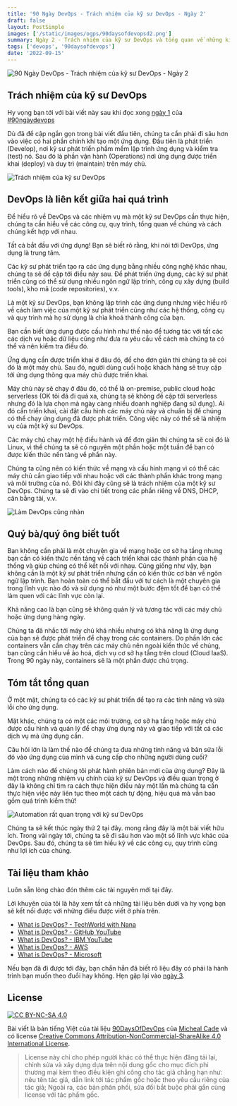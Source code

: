 ```yaml
---
title: '90 Ngày DevOps - Trách nhiệm của kỹ sư DevOps - Ngày 2'
draft: false
layout: PostSimple
images: ['/static/images/ogps/90daysofdevopsd2.png']
summary: Ngày 2 - Trách nhiệm của kỹ sư DevOps và tổng quan về những kiến thức/kỹ năng cần có để trở thành một kỹ sư DevOps tốt
tags: ['devops', '90daysofdevops']
date: '2022-09-15'
---
```


![90 Ngày DevOps - Trách nhiệm của kỹ sư DevOps - Ngày 2](/static/images/ogps/90daysofdevopsd2.png)

<TOCInline toc={props.toc} asDisclosure />

## Trách nhiệm của kỹ sư DevOps

Hy vọng bạn tới với bài viết này sau khi đọc xong [ngày 1](/blog/90-ngay-devops/ngay-1) của [#90ngàydevops](/tags/90daysofdevops)

Dù đã đề cập ngắn gọn trong bài viết đầu tiên, chúng ta cần phải đi sâu hơn vào việc có hai phần chính khi tạo một ứng dụng. Đầu tiên là phát triển (Develop), nơi kỹ sư phát triển phầm mềm lập trình ứng dụng và kiểm tra (test) nó. Sau đó là phần vận hành (Operations) nơi ứng dụng được triển khai (deploy) và duy trì (maintain) trên máy chủ.

![Trách nhiệm của kỹ sư DevOps](/static/images/assets/devops-meme1.png)

## DevOps là liên kết giữa hai quá trình

Để hiểu rõ về DevOps và các nhiệm vụ mà một kỹ sư DevOps cần thực hiện, chúng ta cần hiểu về các công cụ, quy trình, tổng quan về chúng và cách chúng kết hợp với nhau.

Tất cả bắt đầu với ứng dụng! Bạn sẽ biết rõ rằng, khi nói tới DevOps, ứng dụng là trung tâm.

Các kỹ sư phát triển tạo ra các ứng dụng bằng nhiều công nghệ khác nhau, chúng ta sẽ đề cập tới điều này sau. Để phát triển ứng dụng, các kỹ sư phát triển cũng có thể sử dụng nhiều ngôn ngữ lập trình, công cụ xây dựng (build tools), kho mã (code repositories), v.v.

Là một kỹ sư DevOps, bạn không lập trình các ứng dụng nhưng việc hiểu rõ về cách làm việc của một kỹ sư phát triển cũng như các hệ thống, công cụ và quy trình mà họ sử dụng là chìa khoá thành công của bạn.

Bạn cần biết ứng dụng được cấu hình như thế nào để tương tác với tất các các dịch vụ hoặc dữ liệu cũng như đưa ra yêu cầu về cách mà chúng ta có thể và nên kiểm tra điều đó.

Ứng dụng cần được triển khai ở đâu đó, để cho đơn giản thì chúng ta sẽ coi đó là một máy chủ. Sau đó, người dùng cuối hoặc khách hàng sẽ truy cập tới ứng dụng thông qua máy chủ được triển khai.

Máy chủ này sẽ chạy ở đâu đó, có thể là on-premise, public cloud hoặc serverless (OK tôi đã đi quá xa, chúng ta sẽ không đề cập tới serverless nhưng đó là lựa chọn mà ngày càng nhiều doanh nghiệp đang sử dụng). Ai đó cần triển khai, cài đặt cấu hình các máy chủ này và chuẩn bị để chúng có thể chạy ứng dụng đã được phát triển. Công việc này có thể sẽ là nhiệm vụ của một kỹ sư DevOps.

Các máy chủ chạy một hệ điều hành và để đơn giản thì chúng ta sẽ coi đó là Linux, vì thế chúng ta sẽ có nguyên một phần hoặc một tuần để bạn có được kiến thức nền tảng về phần này.

Chúng ta cũng nên có kiến thức về mạng và cấu hình mạng vì có thể các máy chủ cần giao tiếp với nhau hoặc với các thành phần khác trong mạng và môi trường của nó. Đôi khi đây cũng sẽ là trách nhiệm của một kỹ sư DevOps. Chúng ta sẽ đi vào chi tiết trong các phần riêng về DNS, DHCP, cân bằng tải, v.v.

![Làm DevOps cũng nhàn](/static/images/assets/devopscungnhan.png)

## Quý bà/quý ông biết tuốt

Bạn không cần phải là một chuyên gia về mạng hoặc cơ sở hạ tầng nhưng bạn cần có kiến thức nền tảng về cách triển khai các thành phần của hệ thống và giúp chúng có thể kết nối với nhau. Cũng giống như vậy, bạn không cần là một kỹ sư phát triển nhưng cần có kiến thức cơ bản về ngôn ngữ lập trình. Bạn hoàn toàn có thể bắt đầu với tư cách là một chuyên gia trong lĩnh vực nào đó và sử dụng nó như một bước đệm tốt để bạn có thể làm quen với các lĩnh vực còn lại.

Khả năng cao là bạn cũng sẽ không quản lý và tương tác với các máy chủ hoặc ứng dụng hàng ngày.

Chúng ta đã nhắc tới máy chủ khá nhiều nhưng có khả năng là ứng dụng của bạn sẽ được phát triển để chạy trong các containers. Do phần lớn các containers vẫn cần chạy trên các máy chủ nên ngoài kiến thức về chúng, bạn cũng cần hiểu về ảo hoá, dịch vụ cơ sở hạ tầng trên cloud (Cloud IaaS). Trong 90 ngày này, containers sẽ là một phần được chú trọng.

## Tóm tắt tổng quan

Ở một mặt, chúng ta có các kỹ sư phát triển để tạo ra các tính năng và sửa lỗi cho ứng dụng.

Mặt khác, chúng ta có một các môi trường, cơ sở hạ tầng hoặc máy chủ được cấu hình và quản lý để chạy ứng dụng này và giao tiếp với tất cả các dịch vụ mà ứng dụng cần.

Câu hỏi lớn là làm thế nào để chúng ta đưa những tính năng và bản sửa lỗi đó vào ứng dụng của mình và cung cấp cho những người dùng cuối?

Làm cách nào để chúng tôi phát hành phiên bản mới của ứng dụng? Đây là một trong những nhiệm vụ chính của kỹ sư DevOps và điều quan trọng ở đây là không chỉ tìm ra cách thực hiện điều này một lần mà chúng ta cần thực hiện việc này liên tục theo một cách tự động, hiệu quả mà vẫn bao gồm quá trình kiểm thử!

![Automation rất quan trọng với kỹ sư DevOps](/static/images/assets/devops-meme2.png)

Chúng ta sẽ kết thúc ngày thứ 2 tại đây. mong rằng đây là một bài viết hữu ích. Trong vài ngày tới, chúng ta sẽ đi sâu hơn vào một số lĩnh vực khác của DevOps. Sau đó, chúng ta sẽ tìm hiểu kỹ về các công cụ, quy trình cũng như lợi ích của chúng.

## Tài liệu tham khảo

Luôn sẵn lòng chào đón thêm các tài nguyên mới tại đây.

Lời khuyên của tôi là hãy xem tất cả những tài liệu bên dưới và hy vọng bạn sẽ kết nối được với những điều được viết ở phía trên.

- [What is DevOps? - TechWorld with Nana](https://www.youtube.com/watch?v=0yWAtQ6wYNM)
- [What is DevOps? - GitHub YouTube](https://www.youtube.com/watch?v=kBV8gPVZNEE)
- [What is DevOps? - IBM YouTube](https://www.youtube.com/watch?v=UbtB4sMaaNM)
- [What is DevOps? - AWS](https://aws.amazon.com/devops/what-is-devops/)
- [What is DevOps? - Microsoft](https://docs.microsoft.com/en-us/devops/what-is-devops)

Nếu bạn đã đi được tới đây, bạn chắn hẳn đã biết rõ liệu đây có phải là hành trình bạn muốn theo đuổi hay không. Hẹn gặp lại vào [ngày 3](/blog/90-ngay-devops/ngay-3).

## License

[![CC BY-NC-SA 4.0][cc-by-nc-sa-image]][cc-by-nc-sa]

Bài viết là bản tiếng Việt của tài liệu [90DaysOfDevOps](https://github.com/MichaelCade/90DaysOfDevOps/tree/main/Days) của [Micheal Cade](https://twitter.com/MichaelCade1) và có license [Creative Commons Attribution-NonCommercial-ShareAlike 4.0 International License][cc-by-nc-sa].

> License này chỉ cho phép người khác có thể thực hiện đăng tải lại, chỉnh sửa và xây dựng dựa trên nội dung gốc cho mục đích phi thương mại kèm theo điều kiện ghi công cho tác giả chẳng hạn như: nêu tên tác giả, dẫn link tới tác phẩm gốc hoặc theo yêu cầu riêng của tác giả;
> Ngoài ra, các bản phân phối, sửa đổi bắt buộc phải gắn cùng license với tác phẩm gốc.

[cc-by-nc-sa]: http://creativecommons.org/licenses/by-nc-sa/4.0/
[cc-by-nc-sa-image]: https://licensebuttons.net/l/by-nc-sa/4.0/88x31.png
[cc-by-nc-sa-shield]: https://img.shields.io/badge/License-CC%20BY--NC--SA%204.0-lightgrey.svg
